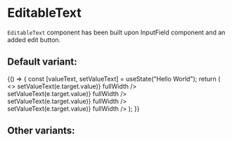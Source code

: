 
<Meta title="Core/Text/EditableText" component={EditableText} />

# EditableText

`EditableText` component has been built upon InputField component and an added edit button.

## Default variant:

<Canvas>
  <Story name="Default">
    {() => {
      const [valueText, setValueText] = useState("Hello World");
      return (
        <>
          <EditableText
            label="Normal text field"
            value={valueText}
            onChange={(e) => setValueText(e.target.value)}
            fullWidth
          />
          <br />
          <EditableText
            label="Normal text field"
            value={valueText}
            multiline
            onChange={(e) => setValueText(e.target.value)}
            fullWidth
          />
          <br />
          <EditableText
            label="Normal text field"
            value={valueText}
            variant="error"
            multiline
            onChange={(e) => setValueText(e.target.value)}
            fullWidth
          />
          <br />
          <EditableText
            label="Normal text field"
            value={valueText}
            disabled
            multiline
            onChange={(e) => setValueText(e.target.value)}
            fullWidth
          />
        </>
      );
    }}
  </Story>
</Canvas>

## Other variants:

<ArgsTable of={EditableText} />
